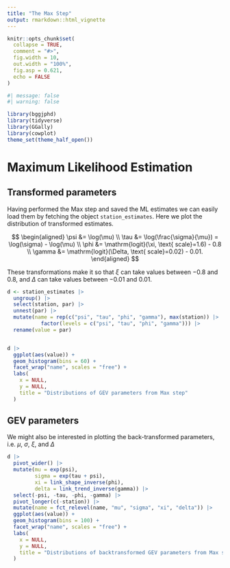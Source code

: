 ```yaml
---
title: "The Max Step"
output: rmarkdown::html_vignette
---
```


```r
knitr::opts_chunk$set(
  collapse = TRUE,
  comment = "#>",
  fig.width = 10,
  out.width = "100%",
  fig.asp = 0.621,
  echo = FALSE
)
```

```r
#| message: false
#| warning: false

library(bggjphd)
library(tidyverse)
library(GGally)
library(cowplot)
theme_set(theme_half_open())
```


# Maximum Likelihood Estimation

## Transformed parameters

Having performed the Max step and saved the ML estimates we can easily load them by fetching the object `station_estimates`. Here we plot the distribution of transformed estimates.

$$
\begin{aligned}
\psi &= \log(\mu) \\
\tau &= \log(\frac{\sigma}{\mu}) = \log(\sigma) - \log(\mu) \\
\phi &= \mathrm{logit}(\xi, \text{ scale}=1.6) - 0.8 \\
\gamma &= \mathrm{logit}(\Delta, \text{ scale}=0.02) - 0.01.
\end{aligned}
$$

These transformations make it so that $\xi$ can take values between $-0.8$ and $0.8$, and $\Delta$ can take values between $-0.01$ and $0.01$. 

```r
d <- station_estimates |> 
  ungroup() |> 
  select(station, par) |> 
  unnest(par) |> 
  mutate(name = rep(c("psi", "tau", "phi", "gamma"), max(station)) |> 
           factor(levels = c("psi", "tau", "phi", "gamma"))) |> 
  rename(value = par)


d |> 
  ggplot(aes(value)) +
  geom_histogram(bins = 60) +
  facet_wrap("name", scales = "free") +
  labs(
    x = NULL,
    y = NULL,
    title = "Distributions of GEV parameters from Max step"
  )
```

## GEV parameters

We might also be interested in plotting the back-transformed parameters, i.e. $\mu$, $\sigma$, $\xi$, and $\Delta$

```r
d |> 
  pivot_wider() |> 
  mutate(mu = exp(psi),
         sigma = exp(tau + psi),
         xi = link_shape_inverse(phi),
         delta = link_trend_inverse(gamma)) |> 
  select(-psi, -tau, -phi, -gamma) |> 
  pivot_longer(c(-station)) |> 
  mutate(name = fct_relevel(name, "mu", "sigma", "xi", "delta")) |> 
  ggplot(aes(value)) +
  geom_histogram(bins = 100) +
  facet_wrap("name", scales = "free") +
  labs(
    x = NULL,
    y = NULL,
    title = "Distributions of backtransformed GEV parameters from Max step"
  )
```

